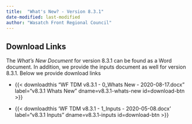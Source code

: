 ```yaml
---
title:  "What's New? - Version 8.3.1"
date-modified: last-modified
author: "Wasatch Front Regional Council"
---
```


## Download Links

The *What's New Document* for version 8.3.1 can be found as a Word document. In addition, we provide the inputs document as well for version 8.3.1. Below we provide download links

 - {{< downloadthis "WF TDM v8.3.1 - 0_Whats New - 2020-08-17.docx"
label="v8.3.1 Whats New" dname=v8.3.1-whats-new id=download-btn >}}

 - {{< downloadthis 'WF TDM v8.3.1 - 1_Inputs - 2020-05-08.docx'
label="v8.3.1 Inputs" dname=v8.3.1-inputs id=download-btn >}}

